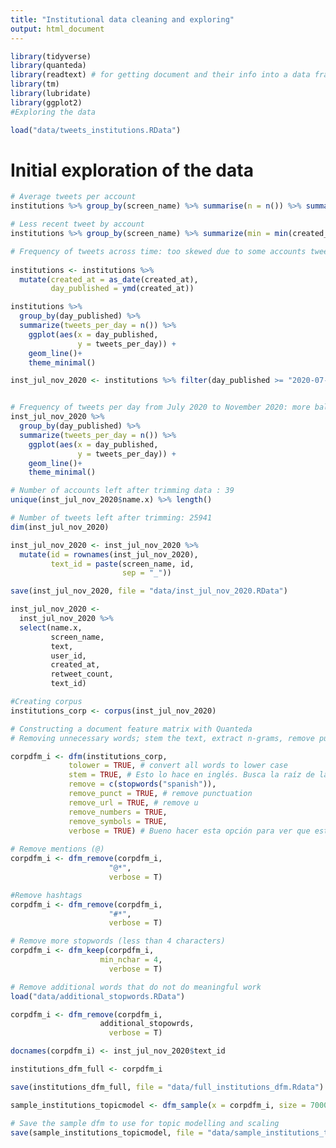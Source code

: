 ```yaml
---
title: "Institutional data cleaning and exploring"
output: html_document
---
```


```r

library(tidyverse)
library(quanteda)
library(readtext) # for getting document and their info into a data frame 
library(tm)
library(lubridate)
library(ggplot2)
#Exploring the data 

load("data/tweets_institutions.RData")
```

# Initial exploration of the data 

```r

# Average tweets per account 
institutions %>% group_by(screen_name) %>% summarise(n = n()) %>% summarise(avg_tweets = mean(n))

# Less recent tweet by account 
institutions %>% group_by(screen_name) %>% summarize(min = min(created_at)) %>% arrange(desc(min))

# Frequency of tweets across time: too skewed due to some accounts tweeting too little
 
institutions <- institutions %>% 
  mutate(created_at = as_date(created_at),
         day_published = ymd(created_at)) 

institutions %>% 
  group_by(day_published) %>% 
  summarize(tweets_per_day = n()) %>% 
    ggplot(aes(x = day_published,
               y = tweets_per_day)) +
    geom_line()+
    theme_minimal()

inst_jul_nov_2020 <- institutions %>% filter(day_published >= "2020-07-01")    


# Frequency of tweets per day from July 2020 to November 2020: more balanced
inst_jul_nov_2020 %>% 
  group_by(day_published) %>% 
  summarize(tweets_per_day = n()) %>% 
    ggplot(aes(x = day_published,
               y = tweets_per_day)) +
    geom_line()+
    theme_minimal()

# Number of accounts left after trimming data : 39 
unique(inst_jul_nov_2020$name.x) %>% length()

# Number of tweets left after trimming: 25941 
dim(inst_jul_nov_2020)
```

```r

inst_jul_nov_2020 <- inst_jul_nov_2020 %>% 
  mutate(id = rownames(inst_jul_nov_2020),
         text_id = paste(screen_name, id,
                         sep = "_"))

save(inst_jul_nov_2020, file = "data/inst_jul_nov_2020.RData")

```

```r

inst_jul_nov_2020 <- 
  inst_jul_nov_2020 %>% 
  select(name.x, 
         screen_name, 
         text,
         user_id, 
         created_at, 
         retweet_count,
         text_id)

#Creating corpus
institutions_corp <- corpus(inst_jul_nov_2020)
```

```r
# Constructing a document feature matrix with Quanteda 
# Removing unnecessary words; stem the text, extract n-grams, remove punctuation, keep Twitter features…

corpdfm_i <- dfm(institutions_corp, 
             tolower = TRUE, # convert all words to lower case 
             stem = TRUE, # Esto lo hace en inglés. Busca la raíz de la palabra. Va a tocar hacerlo aparte... 
             remove = c(stopwords("spanish")),
             remove_punct = TRUE, # remove punctuation
             remove_url = TRUE, # remove u
             remove_numbers = TRUE,
             remove_symbols = TRUE,
             verbose = TRUE) # Bueno hacer esta opción para ver que está haciendo el dfm.
             
# Remove mentions (@)
corpdfm_i <- dfm_remove(corpdfm_i,
                      "@*",
                      verbose = T)

#Remove hashtags         
corpdfm_i <- dfm_remove(corpdfm_i,
                      "#*",
                      verbose = T)

# Remove more stopwords (less than 4 characters)
corpdfm_i <- dfm_keep(corpdfm_i,
                    min_nchar = 4,
                      verbose = T)

# Remove additional words that do not do meaningful work 
load("data/additional_stopwords.RData")

corpdfm_i <- dfm_remove(corpdfm_i,
                    additional_stopowrds,
                      verbose = T)

docnames(corpdfm_i) <- inst_jul_nov_2020$text_id

institutions_dfm_full <- corpdfm_i

save(institutions_dfm_full, file = "data/full_institutions_dfm.Rdata")

sample_institutions_topicmodel <- dfm_sample(x = corpdfm_i, size = 7000, margin = "documents")

# Save the sample dfm to use for topic modelling and scaling 
save(sample_institutions_topicmodel, file = "data/sample_institutions_topicmodel.RData")

```